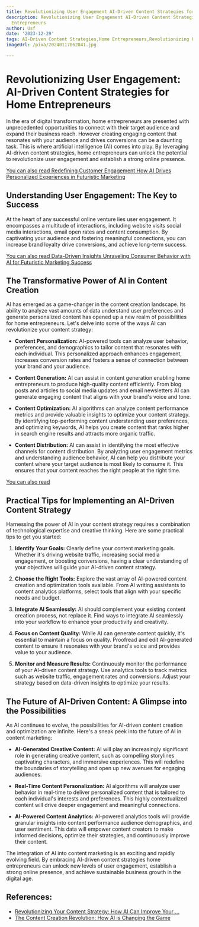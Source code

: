 ```yaml
---
title: Revolutionizing User Engagement AI-Driven Content Strategies for Home Entrepreneurs
description: Revolutionizing User Engagement AI-Driven Content Strategies for Home
  Entrepreneurs
author: Usf
date: '2023-12-29'
tags: AI-Driven Content Strategies,Home Entrepreneurs,Revolutionizing User Engagement
imageUrl: /pixa/20240117062841.jpg

---
```

# Revolutionizing User Engagement: AI-Driven Content Strategies  for Home Entrepreneurs

In the  era of digital  transformation, home entrepreneurs are presented with unprecedented opportunities to connect with their target audience and expand their business  reach. However creating  engaging content  that resonates with your audience and drives conversions can be a daunting task. This is where artificial intelligence (AI)  comes into play. By leveraging AI-driven content strategies, home entrepreneurs can unlock the potential to revolutionize user engagement and establish a strong online  presence.

[You can also read Redefining Customer Engagement How AI Drives Personalized Experiences in Futuristic Marketing](Redefining%20Customer%20Engagement%20How%20AI%20Drives%20Personalized%20Experiences%20in%20Futuristic%20Marketing)


## Understanding  User Engagement: The Key to Success

At the heart  of any successful online venture lies user engagement. It encompasses a multitude  of interactions, including website visits social  media  interactions, email open rates and content consumption. By captivating your audience and fostering meaningful connections, you can increase brand loyalty drive conversions, and achieve long-term success.

[You can also read Data-Driven Insights  Unraveling Consumer Behavior  with AI for Futuristic  Marketing Success](Data-Driven%20Insights%20Unraveling%20Consumer%20Behavior%20with%20AI%20for%20Futuristic%20Marketing%20Success)


## The Transformative Power of AI in Content Creation

AI  has emerged as a game-changer in the content creation landscape. Its ability to analyze  vast amounts of data understand user preferences and  generate  personalized content has opened up a new realm of possibilities for home entrepreneurs. Let's delve into some of the ways AI  can  revolutionize your content strategy:

* **Content Personalization:**
AI-powered tools can analyze user behavior, preferences, and demographics to tailor content that resonates with each  individual. This  personalized approach enhances engagement, increases conversion rates and fosters a sense of connection between your brand and your audience.

* **Content Generation:**
AI can assist in content generation enabling home entrepreneurs  to produce high-quality content efficiently. From blog posts  and articles to social media updates and email newsletters AI can generate engaging content that aligns with your brand's voice and tone.

* **Content Optimization:**
AI algorithms can analyze content performance metrics and provide valuable insights to optimize your  content  strategy. By identifying top-performing content understanding user preferences,  and optimizing keywords, AI helps you create content that ranks higher in search  engine results and attracts  more organic traffic.

*  **Content Distribution:**
AI  can assist in identifying the most effective channels for content distribution.  By analyzing user engagement metrics and understanding audience behavior, AI can help you distribute your content where your target audience is most likely to consume it. This ensures that your  content reaches the right people at the right time.

[You can also read ]()


## Practical Tips for Implementing an AI-Driven Content Strategy

Harnessing the  power  of  AI in your content strategy requires a combination of technological expertise and creative thinking. Here are  some practical tips to get you started:

1.  **Identify Your Goals:**
Clearly define  your  content marketing goals.  Whether it's driving website traffic, increasing social media engagement,  or boosting conversions, having a clear understanding of your  objectives will guide your AI-driven content strategy.

2. **Choose the Right Tools:**
Explore the  vast  array of AI-powered content creation and optimization tools  available. From AI writing assistants to content analytics platforms, select tools that  align with your specific needs and budget.

3. **Integrate AI  Seamlessly:**
AI should complement your existing content creation process,  not replace  it. Find ways to integrate  AI seamlessly into your workflow to enhance your productivity and  creativity.

4. **Focus on Content Quality:**
While AI can generate content quickly, it's essential to maintain  a focus on  quality. Proofread and edit AI-generated content to ensure it resonates with your  brand's voice and provides  value to your audience.

5. **Monitor and Measure  Results:**
Continuously monitor the performance of your AI-driven content strategy. Use  analytics tools  to track metrics such as website traffic, engagement rates and conversions. Adjust your strategy based on data-driven insights to optimize your results.

## The Future of AI-Driven Content: A Glimpse into the Possibilities

As AI continues to evolve, the possibilities for AI-driven content creation and optimization are infinite. Here's  a sneak peek into the future of AI in content marketing:

* **AI-Generated Creative Content:**
AI will play an increasingly significant role in generating creative content, such as compelling storylines captivating characters, and  immersive experiences. This will redefine the boundaries of storytelling and open  up new avenues for  engaging audiences.

* **Real-Time Content  Personalization:**
AI algorithms will analyze user  behavior in real-time  to deliver  personalized content that  is tailored to each individual's interests and preferences. This highly contextualized content will drive deeper engagement and meaningful connections.

* **AI-Powered Content Analytics:**
AI-powered  analytics tools will provide granular insights into content performance audience demographics, and user sentiment. This data will empower content creators  to make informed decisions, optimize their strategies, and  continuously improve their content.

The integration of AI into content marketing is  an exciting and rapidly evolving field.  By embracing AI-driven content strategies  home entrepreneurs  can unlock new levels of user engagement, establish a strong  online presence, and achieve sustainable business growth in the digital age.

## References:
- [Revolutionizing Your Content Strategy: How AI Can Improve Your ...](https://butlerblog.com/revolutionizing-your-content-strategy-how-ai-can-improve-your-content-marketing-efforts/)
- [The Content Creation Revolution: How AI is Changing the Game](https://medium.com/@marketing_51433/the-content-creation-revolution-how-ai-is-changing-the-game-456a633397f2)
